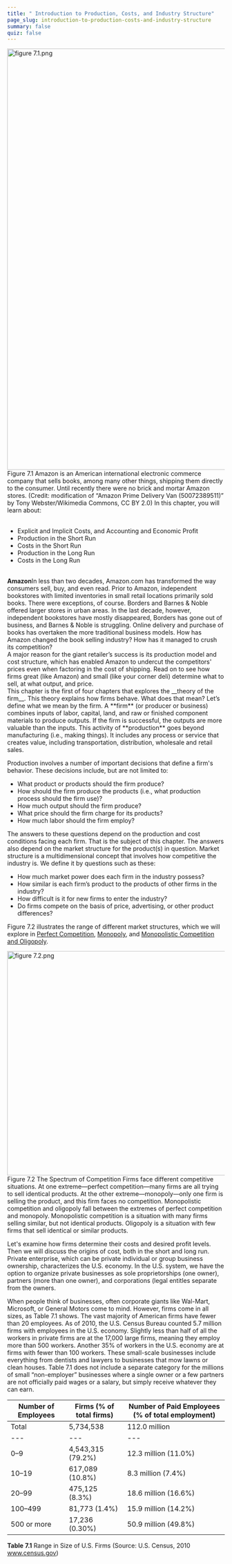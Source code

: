 ```yaml
---
title: " Introduction to Production, Costs, and Industry Structure"
page_slug: introduction-to-production-costs-and-industry-structure
summary: false
quiz: false
---
```

<div className="content-chunk" data-subsection-id = "Introduction-127pt">
<Image
  style="aspect-ratio:1636/976;"
  src="https://nbjrajrmujlgxmcvqsge.supabase.co/storage/v1/object/public/strapi/files/figure 7.1.png-0220d775757e6f9c91d2be50b87bf440.png"
  alt="figure 7.1.png"
  width="1636"
  height="976">
Figure 7.1 Amazon is an American international electronic commerce company that sells books, among many other things, shipping them directly to the consumer. Until recently there were no brick and mortar Amazon stores. (Credit: modification of “Amazon Prime Delivery Van (50072389511)” by Tony Webster/Wikimedia Commons, CC BY 2.0)
</Image><Info title="LEARNING OBJECTIVES">
In this chapter, you will learn about: <br/>
<ul> <br/>
<li>Explicit and Implicit Costs, and Accounting and Economic Profit </li><li>Production in the Short Run </li><li>Costs in the Short Run </li><li>Production in the Long Run </li><li>Costs in the Long Run </li> <br/>
</ul>
</Info>
<Info title="BRING IT HOME">
<strong>Amazon</strong>In less than two decades, Amazon.com has transformed the way consumers sell, buy, and even read. Prior to Amazon, independent bookstores with limited inventories in small retail locations primarily sold books. There were exceptions, of course. Borders and Barnes & Noble offered larger stores in urban areas. In the last decade, however, independent bookstores have mostly disappeared, Borders has gone out of business, and Barnes & Noble is struggling. Online delivery and purchase of books has overtaken the more traditional business models. How has Amazon changed the book selling industry? How has it managed to crush its competition? <br/>
A major reason for the giant retailer’s success is its production model and cost structure, which has enabled Amazon to undercut the competitors' prices even when factoring in the cost of shipping. Read on to see how firms great (like Amazon) and small (like your corner deli) determine what to sell, at what output, and price.
</Info>
</div>
<div className="content-chunk" data-subsection-id = "Introduction-2-633t">
This chapter is the first of four chapters that explores the __theory of the firm__. This theory explains how firms behave. What does that mean? Let’s define what we mean by the firm. A **firm** (or producer or business) combines inputs of labor, capital, land, and raw or finished component materials to produce outputs. If the firm is successful, the outputs are more valuable than the inputs. This activity of **production** goes beyond manufacturing (i.e., making things). It includes any process or service that creates value, including transportation, distribution, wholesale and retail sales.

Production involves a number of important decisions that define a firm's behavior. These decisions include, but are not limited to:

* What product or products should the firm produce?
* How should the firm produce the products (i.e., what production process should the firm use)?
* How much output should the firm produce?
* What price should the firm charge for its products?
* How much labor should the firm employ? 

The answers to these questions depend on the production and cost conditions facing each firm. That is the subject of this chapter. The answers also depend on the market structure for the product(s) in question. Market structure is a multidimensional concept that involves how competitive the industry is. We define it by questions such as these:

* How much market power does each firm in the industry possess?
* How similar is each firm’s product to the products of other firms in the industry?
* How difficult is it for new firms to enter the industry?
* Do firms compete on the basis of price, advertising, or other product differences?

Figure 7.2 illustrates the range of different market structures, which we will explore in [Perfect Competition](https://openstax.org/books/principles-economics-3e/pages/8-introduction-to-perfect-competition), [Monopoly](https://openstax.org/books/principles-economics-3e/pages/9-introduction-to-a-monopoly), and [Monopolistic Competition and Oligopoly](https://openstax.org/books/principles-economics-3e/pages/10-introduction-to-monopolistic-competition-and-oligopoly).

<Image
  style="aspect-ratio:1695/520;"
  src="https://nbjrajrmujlgxmcvqsge.supabase.co/storage/v1/object/public/strapi/files/figure 7.2.png-5838d089e676b5ae045267185e00fa35.png"
  alt="figure 7.2.png"
  width="1695"
  height="520">
Figure 7.2 The Spectrum of Competition Firms face different competitive situations. At one extreme—perfect competition—many firms are all trying to sell identical products. At the other extreme—monopoly—only one firm is selling the product, and this firm faces no competition. Monopolistic competition and oligopoly fall between the extremes of perfect competition and monopoly. Monopolistic competition is a situation with many firms selling similar, but not identical products. Oligopoly is a situation with few firms that sell identical or similar products.
</Image>
</div>
<div className="content-chunk" data-subsection-id = "How-firms-determine-their-costs-and-desired-profit-levels-632t">
Let's examine how firms determine their costs and desired profit levels. Then we will discuss the origins of cost, both in the short and long run. Private enterprise, which can be private individual or group business ownership, characterizes the U.S. economy. In the U.S. system, we have the option to organize private businesses as sole proprietorships (one owner), partners (more than one owner), and corporations (legal entitles separate from the owners.

When people think of businesses, often corporate giants like Wal-Mart, Microsoft, or General Motors come to mind. However, firms come in all sizes, as Table 7.1 shows. The vast majority of American firms have fewer than 20 employees. As of 2010, the U.S. Census Bureau counted 5.7 million firms with employees in the U.S. economy. Slightly less than half of all the workers in private firms are at the 17,000 large firms, meaning they employ more than 500 workers. Another 35% of workers in the U.S. economy are at firms with fewer than 100 workers. These small-scale businesses include everything from dentists and lawyers to businesses that mow lawns or clean houses. Table 7.1 does not include a separate category for the millions of small “non-employer” businesses where a single owner or a few partners are not officially paid wages or a salary, but simply receive whatever they can earn.

| Number of Employees | Firms (% of total firms) | Number of Paid Employees (% of total employment) |
| --- | --- | --- |
| Total | 5,734,538 | 112.0 million |
| --- | --- | --- |
| 0–9 | 4,543,315 (79.2%) | 12.3 million (11.0%) |
| 10–19 | 617,089 (10.8%) | 8.3 million (7.4%) |
| 20–99 | 475,125 (8.3%) | 18.6 million (16.6%) |
| 100–499 | 81,773 (1.4%) | 15.9 million (14.2%) |
| 500 or more | 17,236 (0.30%) | 50.9 million (49.8%) |

**Table** **7.1** Range in Size of U.S. Firms (Source: U.S. Census, 2010 www.census.gov)
</div>

